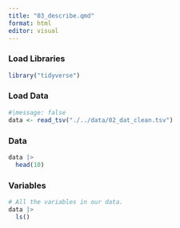 ```yaml
---
title: "03_describe.qmd"
format: html
editor: visual
---
```


### Load Libraries

```r
library("tidyverse")
```

### Load Data

```r
#|message: false
data <- read_tsv("./../data/02_dat_clean.tsv")
```

### Data

```r
data |>
  head(10)
```

### Variables

```r
# All the variables in our data.
data |>  
  ls()
```
